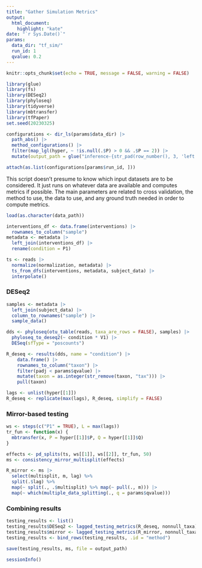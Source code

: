 ```yaml
---
title: "Gather Simulation Metrics"
output: 
  html_document:
    highlight: "kate"
date: "`r Sys.Date()`"
params:
  data_dir: "tf_sim/"
  run_id: 1
  qvalue: 0.2
---
```


```r
knitr::opts_chunk$set(echo = TRUE, message = FALSE, warning = FALSE)
```

```r
library(glue)
library(fs)
library(DESeq2)
library(phyloseq)
library(tidyverse)
library(mbtransfer)
library(tfPaper)
set.seed(20230325)
```

```r
configurations <- dir_ls(params$data_dir) |>
  path_abs() |>
  method_configurations() |>
  filter(map_lgl(hyper, ~ !is.null(.$P) > 0 && .$P == 2)) |>
  mutate(output_path = glue("inference-{str_pad(row_number(), 3, 'left', '0')}.rda"))

attach(as.list(configurations[params$run_id, ]))
```

This script doesn't presume to know which input datasets are to be considered.
It just runs on whatever data are available and computes metrics if possible.
The main parameters are related to cross validation, the method to use, the data
to use, and any ground truth needed in order to compute metrics.

```r
load(as.character(data_path))

interventions_df <- data.frame(interventions) |>
  rownames_to_column("sample")
metadata <- metadata |>
  left_join(interventions_df) |>
  rename(condition = P1)

ts <- reads |>
  normalize(normalization, metadata) |>
  ts_from_dfs(interventions, metadata, subject_data) |>
  interpolate()
```

### DESeq2

```r
samples <- metadata |>
  left_join(subject_data) |>
  column_to_rownames("sample") |>
  sample_data()

dds <- phyloseq(otu_table(reads, taxa_are_rows = FALSE), samples) |>
  phyloseq_to_deseq2(~ condition * V1) |>
  DESeq(sfType = "poscounts")
```

```r
R_deseq <- results(dds, name = "condition") |>
    data.frame() |>
    rownames_to_column("taxon") |>
    filter(padj < params$qvalue) |>
    mutate(taxon = as.integer(str_remove(taxon, "tax"))) |>
    pull(taxon)

lags <- unlist(hyper[[1]])
R_deseq <- replicate(max(lags), R_deseq, simplify = FALSE)
```

### Mirror-based testing

```r
ws <- steps(c("P1" = TRUE), L = max(lags))
tr_fun <- function(x) {
  mbtransfer(x, P = hyper[[1]]$P, Q = hyper[[1]]$Q)
}

effects <- pd_splits(ts, ws[[1]], ws[[2]], tr_fun, 50)
ms <- consistency_mirror_multisplit(effects)
```

```r
R_mirror <- ms |>
  select(multisplit, m, lag) %>%
  split(.$lag) %>%
  map(~ split(., .$multisplit) %>% map(~ pull(., m))) |>
  map(~ which(multiple_data_splitting(., q = params$qvalue)))
```

### Combining results

```r
testing_results <- list()
testing_results$DESeq2 <- lagged_testing_metrics(R_deseq, nonnull_taxa)
testing_results$mirror <- lagged_testing_metrics(R_mirror, nonnull_taxa)
testing_results <- bind_rows(testing_results, .id = "method")
```

```r
save(testing_results, ms, file = output_path)
```

```r
sessionInfo()
```
